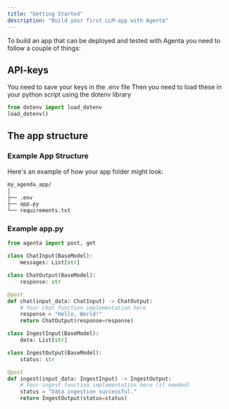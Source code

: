 ```yaml
---
title: "Getting Started"
description: "Build your first LLM-app with Agenta"
---
```


To build an app that can be deployed and tested with Agenta you need to follow a couple of things:

## API-keys
You need to save your keys in the .env file
Then you need to load these in your python script using the dotenv library
```python
from dotenv import load_dotenv
load_dotenv()
```

## The app structure
### Example App Structure

Here's an example of how your app folder might look:

```bash
my_agenda_app/
│
├── .env
├── app.py
└── requirements.txt
```

### Example app.py
```python
from agenta import post, get

class ChatInput(BaseModel):
    messages: List[str]

class ChatOutput(BaseModel):
    response: str

@post
def chat(input_data: ChatInput) -> ChatOutput:
    # Your chat function implementation here
    response = "Hello, World!"
    return ChatOutput(response=response)

class IngestInput(BaseModel):
    data: List[str]

class IngestOutput(BaseModel):
    status: str

@post
def ingest(input_data: IngestInput) -> IngestOutput:
    # Your ingest function implementation here (if needed)
    status = "Data ingestion successful."
    return IngestOutput(status=status)

```

